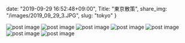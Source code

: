 date: "2019-09-29 16:52:48+09:00",
Title: "東京散策",
share_img: "/images/2019_09_29_3.JPG",
slug: "tokyo"
}

<img src="/images/2019_09_28_1.JPG" alt="post image" />
<img src="/images/2019_09_28_2.JPG" alt="post image" />
<img src="/images/2019_09_29_1.JPG" alt="post image" />
<img src="/images/2019_09_29_2.JPG" alt="post image" />
<img src="/images/2019_09_29_3.JPG" alt="post image" />
<img src="/images/2019_09_29_4.JPG" alt="post image" />
<img src="/images/2019_09_29_5.JPG" alt="post image" />